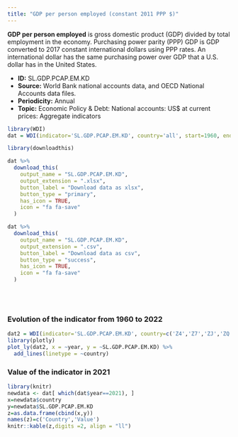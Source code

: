 ```yaml
---
title: "GDP per person employed (constant 2011 PPP $)"
---
```



**GDP per person employed** is gross domestic product (GDP) divided by total employment in the economy. Purchasing power parity (PPP) GDP is GDP converted to 2017 constant international dollars using PPP rates. An international dollar has the same purchasing power over GDP that a U.S. dollar has in the United States.


* **ID:** SL.GDP.PCAP.EM.KD
* **Source:** World Bank national accounts data, and OECD National Accounts data files.
* **Periodicity:** Annual
* **Topic:** Economic Policy & Debt: National accounts: US$ at current prices: Aggregate indicators

```r
library(WDI)
dat = WDI(indicator='SL.GDP.PCAP.EM.KD', country='all', start=1960, end=2022)

library(downloadthis)

dat %>%
  download_this(
    output_name = "SL.GDP.PCAP.EM.KD",
    output_extension = ".xlsx",
    button_label = "Download data as xlsx",
    button_type = "primary",
    has_icon = TRUE,
    icon = "fa fa-save"
  )

dat %>%
  download_this(
    output_name = "SL.GDP.PCAP.EM.KD",
    output_extension = ".csv",
    button_label = "Download data as csv",
    button_type = "success",
    has_icon = TRUE,
    icon = "fa fa-save"
  )
```



<br>
<br>





### Evolution of the indicator from 1960 to 2022



```r
dat2 = WDI(indicator='SL.GDP.PCAP.EM.KD', country=c('Z4','Z7','ZJ','ZQ','XU','8S','ZG'), start=1960, end=2022)
library(plotly)
plot_ly(dat2, x = ~year, y = ~SL.GDP.PCAP.EM.KD) %>%
  add_lines(linetype = ~country)
```

### Value of the indicator in 2021


```r
library(knitr)
newdata <- dat[ which(dat$year==2021), ]
x=newdata$country
y=newdata$SL.GDP.PCAP.EM.KD
z=as.data.frame(cbind(x,y))
names(z)=c('Country','Value')
knitr::kable(z,digits =2, align = "ll")
```